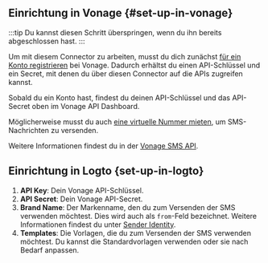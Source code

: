 ## Einrichtung in Vonage \{#set-up-in-vonage}

:::tip
Du kannst diesen Schritt überspringen, wenn du ihn bereits abgeschlossen hast.
:::

Um mit diesem Connector zu arbeiten, musst du dich zunächst [für ein Konto registrieren](https://developer.vonage.com/en/account/guides/dashboard-management#create-and-configure-a-vonage-account) bei Vonage. Dadurch erhältst du einen API-Schlüssel und ein Secret, mit denen du über diesen Connector auf die APIs zugreifen kannst.

Sobald du ein Konto hast, findest du deinen API-Schlüssel und das API-Secret oben im Vonage API Dashboard.

Möglicherweise musst du auch [eine virtuelle Nummer mieten](https://developer.vonage.com/en/numbers/guides/number-management#rent-a-virtual-number), um SMS-Nachrichten zu versenden.

Weitere Informationen findest du in der [Vonage SMS API](https://developer.vonage.com/en/messaging/sms/overview).

## Einrichtung in Logto \{set-up-in-logto}

1. **API Key**: Dein Vonage API-Schlüssel.
2. **API Secret**: Dein Vonage API-Secret.
3. **Brand Name**: Der Markenname, den du zum Versenden der SMS verwenden möchtest. Dies wird auch als `from`-Feld bezeichnet. Weitere Informationen findest du unter [Sender Identity](https://developer.vonage.com/en/messaging/sms/guides/custom-sender-id).
4. **Templates**: Die Vorlagen, die du zum Versenden der SMS verwenden möchtest. Du kannst die Standardvorlagen verwenden oder sie nach Bedarf anpassen.
